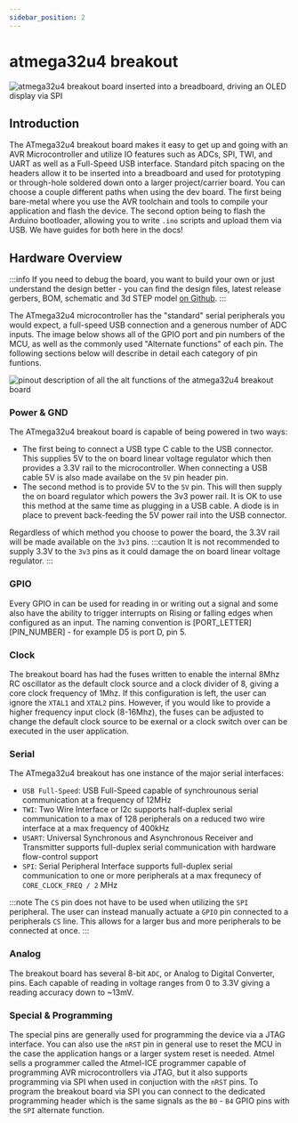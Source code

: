 ```yaml
---
sidebar_position: 2
---
```

# atmega32u4 breakout

![atmega32u4 breakout board inserted into a breadboard, driving an OLED display via SPI](atmega32u4_breakout.jpg)

## Introduction
The ATmega32u4 breakout board makes it easy to get up and going with an AVR Microcontroller and utilize IO features such as ADCs, SPI, TWI, and UART as well as a Full-Speed USB interface.
Standard pitch spacing on the headers allow it to be inserted into a breadboard and used for prototyping or through-hole soldered down onto a larger project/carrier board. You can choose
a couple different paths when using the dev board. The first being bare-metal where you use the AVR toolchain and tools to compile your application and flash the device. The second
option being to flash the Arduino bootloader, allowing you to write ```.ino``` scripts and upload them via USB. We have guides for both here in the docs!

## Hardware Overview
:::info
If you need to debug the board, you want to build your own or just understand the design better - you can find the design files, latest release gerbers, BOM,
schematic and 3d STEP model <a href="https://www.github.com/greatlakesdev/atmega32u4_breakout" target="_blank">on Github</a>.
:::

The ATmega32u4 microcontroller has the "standard" serial peripherals you would expect, a full-speed USB connection and a generous number of ADC inputs. The image below shows all of the GPIO port and
pin numbers of the MCU, as well as the commonly used "Alternate functions" of each pin. The following sections below will describe in detail each category of pin funtions.

![pinout description of all the alt functions of the atmega32u4 breakout board](atmega32u4_breakout_pinout.png)

### Power & GND
The ATmega32u4 breakout board is capable of being powered in two ways:
- The first being to connect a USB type C cable to the USB connector. This supplies 5V to the on board linear voltage regulator which
then provides a 3.3V rail to the microcontroller. When connecting a USB cable 5V is also made availabe on the ```5V``` pin header pin.
- The second method is to provide 5V to the ```5V``` pin. This will then supply the on board regulator which powers the 3v3 power rail. It is OK to use this method at the same time as
plugging in a USB cable. A diode is in place to prevent back-feeding the 5V power rail into the USB connector.

Regardless of which method you choose to power the board, the 3.3V rail will be made available on the ```3v3``` pins.
:::caution
It is not recommended to supply 3.3V to the ```3v3``` pins as it could damage the on board linear voltage regulator.
:::

### GPIO
Every GPIO in can be used for reading in or writing out a signal and some also have the ability to trigger interrupts on Rising or falling edges when configured as an input.
The naming convention is [PORT_LETTER][PIN_NUMBER] - for example D5 is port D, pin 5.

### Clock
The breakout board has had the fuses written to enable the internal 8Mhz RC oscillator as the default clock source and a clock divider of 8, giving a core clock frequency of 1Mhz. If this configuration is left, the user can ignore the ```XTAL1``` and ```XTAL2```
pins. However, if you would like to provide a higher frequency input clock (8-16Mhz), the fuses can be adjusted to change the default clock source to be exernal or
a clock switch over can be executed in the user application.

### Serial
The ATmega32u4 breakout has one instance of the major serial interfaces:
- ```USB Full-Speed```: USB Full-Speed capable of synchrounous serial communication at a frequency of 12MHz
- ```TWI```: Two Wire Interface or I2c supports half-duplex serial communication to a max of 128 peripherals on a reduced two wire interface at a max frequency of 400kHz
- ```USART```: Universal Synchronous and Asynchronous Receiver and Transmitter supports full-duplex serial communication with hardware flow-control support
- ```SPI```: Serial Peripheral Interface supports full-duplex serial communication to one or more peripherals at a max frequnecy of ```CORE_CLOCK_FREQ / 2``` MHz

:::note
The ```CS``` pin does not have to be used when utilizing the ```SPI``` peripheral. The user can instead manually actuate a ```GPIO``` pin connected to a peripherals ```CS``` line.
This allows for a larger bus and more peripherals to be connected at once.
:::

### Analog
The breakout board has several 8-bit ```ADC```, or Analog to Digital Converter, pins. Each capable of reading in voltage ranges from 0 to 3.3V giving a reading accuracy down to ~13mV.

### Special & Programming
The special pins are generally used for programming the device via a JTAG interface. You can also use the ```nRST``` pin in general use to reset the MCU in the case the application hangs or a larger system reset
is needed. Atmel sells a programmer called the Atmel-ICE programmer capable of programming AVR microcontrollers via JTAG, but it also supports programming via SPI when used in conjuction with the ```nRST``` pins.
To program the breakout board via SPI you can connect to the dedicated programming header which is the same signals as the ```B0``` - ```B4``` GPIO pins with the ```SPI``` alternate function.